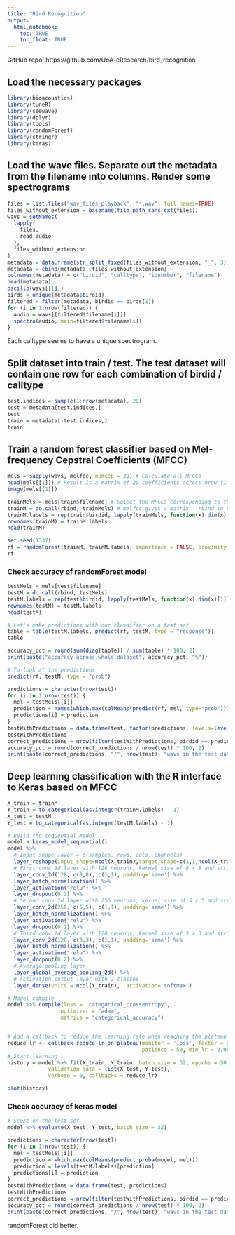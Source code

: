 ```yaml
---
title: "Bird Recognition"
output:
  html_notebook:
    toc: TRUE
    toc_float: TRUE
---
```


GitHub repo: https://github.com/UoA-eResearch/bird_recognition

## Load the necessary packages

```r
library(bioacoustics)
library(tuneR)
library(seewave)
library(dplyr)
library(tools)
library(randomForest)
library(stringr)
library(keras)
```

## Load the wave files. Separate out the metadata from the filename into columns. Render some spectrograms

```r
files = list.files("wav_files_playback", "*.wav", full.names=TRUE)
files_without_extension = basename(file_path_sans_ext(files))
wavs = setNames(
  lapply(
    files,
    read_audio
  ),
  files_without_extension
)
metadata = data.frame(str_split_fixed(files_without_extension, "_", 3))
metadata = cbind(metadata, files_without_extension)
colnames(metadata) = c("birdid", "calltype", "idnumber", "filename")
head(metadata)
oscillo(wavs[[1]])
birds = unique(metadata$birdid)
filtered = filter(metadata, birdid == birds[1])
for (i in 1:nrow(filtered)) {
  audio = wavs[[filtered$filename[i]]]
  spectro(audio, main=filtered$filename[i])
}
```

Each calltype seems to have a unique spectrogram.

## Split dataset into train / test. The test dataset will contain one row for each combination of birdid / calltype

```r
test.indices = sample(1:nrow(metadata), 20)
test = metadata[test.indices,]
test
train = metadata[-test.indices,]
train
```

## Train a random forest classifier based on Mel-frequency Cepstral Coefficients (MFCC)

```r
mels = sapply(wavs, melfcc, numcep = 20) # Calculate all MFCCs
head(mels[[1]]) # Result is a matrix of 20 coefficients across nrow time frames
image(mels[[1]])

trainMels = mels[train$filename] # Select the MFCCs corresponding to the training dataset
trainM = do.call(rbind, trainMels) # melfcc gives a matrix - rbind to cast from 3D to 2D across the whole training dataset
trainM.labels = rep(train$birdid, lapply(trainMels, function(x) dim(x)[1])) # Create birdid labels for each MFCC
rownames(trainM) = trainM.labels
head(trainM)

set.seed(1337)
rf = randomForest(trainM, trainM.labels, importance = FALSE, proximity = FALSE, replace = TRUE, ntree = 4000, mtry = 4)
rf
```
### Check accuracy of randomForest model

```r
testMels = mels[test$filename]
testM = do.call(rbind, testMels)
testM.labels = rep(test$birdid, lapply(testMels, function(x) dim(x)[1]))
rownames(testM) = testM.labels
head(testM)

# Let's make predictions with our classifier on a test set
table = table(testM.labels, predict(rf, testM, type = "response"))
table

accuracy_pct = round(sum(diag(table)) / sum(table) * 100, 2)
print(paste("accuracy across whole dataset", accuracy_pct, "%"))

# To look at the predictions 
predict(rf, testM, type = "prob")

predictions = character(nrow(test))
for (i in 1:nrow(test)) {
  mel = testMels[[i]]
  prediction = names(which.max(colMeans(predict(rf, mel, type="prob"))))
  predictions[i] = prediction
}
testWithPredictions = data.frame(test, factor(predictions, levels=levels(test$birdid)))
testWithPredictions
correct_predictions = nrow(filter(testWithPredictions, birdid == predictions))
accuracy_pct = round(correct_predictions / nrow(test) * 100, 2)
print(paste(correct_predictions, "/", nrow(test), "wavs in the test dataset correctly identifed. Accuracy: ", accuracy_pct, "%"))
```


## Deep learning classification with the R interface to Keras based on MFCC

```r
X_train = trainM
Y_train = to_categorical(as.integer(trainM.labels) - 1)
X_test = testM
Y_test = to_categorical(as.integer(testM.labels) - 1)

# Build the sequential model
model = keras_model_sequential()
model %>%
  # Input shape layer = c(samples, rows, cols, channels)
  layer_reshape(input_shape=ncol(X_train),target_shape=c(1,1,ncol(X_train))) %>% 
  # First conv 2d layer with 128 neurons, kernel size of 8 x 8 and stride of 1 x 1
  layer_conv_2d(128, c(8,8), c(1,1), padding='same') %>%
  layer_batch_normalization() %>%
  layer_activation("relu") %>%
  layer_dropout(0.2) %>%
  # Second conv 2d layer with 256 neurons, kernel size of 5 x 5 and stride of 1 x 1
  layer_conv_2d(256, c(5,5), c(1,1), padding='same') %>%
  layer_batch_normalization() %>%
  layer_activation("relu") %>%
  layer_dropout(0.2) %>%
  # Third conv 2d layer with 128 neurons, kernel size of 3 x 3 and stride of 1 x 1
  layer_conv_2d(128, c(3,3), c(1,1), padding='same') %>%
  layer_batch_normalization() %>%
  layer_activation("relu") %>%
  layer_dropout(0.2) %>%
  # Average pooling layer
  layer_global_average_pooling_2d() %>%
  # Activation output layer with 2 classes
  layer_dense(units = ncol(Y_train),  activation='softmax')

# Model compile
model %>% compile(loss = 'categorical_crossentropy',
                 optimizer = "adam",
                 metrics = "categorical_accuracy")


# Add a callback to reduce the learning rate when reaching the plateau
reduce_lr <- callback_reduce_lr_on_plateau(monitor = 'loss', factor = 0.5,
                                           patience = 50, min_lr = 0.0001)
# Start learning
history = model %>% fit(X_train, Y_train, batch_size = 32, epochs = 50,
             validation_data = list(X_test, Y_test),
             verbose = 0, callbacks = reduce_lr)
```

```r
plot(history)
```

### Check accuracy of keras model

```r
# Score on the test set
model %>% evaluate(X_test, Y_test, batch_size = 32)

predictions = character(nrow(test))
for (i in 1:nrow(test)) {
  mel = testMels[[i]]
  prediction = which.max(colMeans(predict_proba(model, mel)))
  prediction = levels(testM.labels)[prediction]
  predictions[i] = prediction
}
testWithPredictions = data.frame(test, predictions)
testWithPredictions
correct_predictions = nrow(filter(testWithPredictions, birdid == predictions))
accuracy_pct = round(correct_predictions / nrow(test) * 100, 2)
print(paste(correct_predictions, "/", nrow(test), "wavs in the test dataset correctly identifed. Accuracy: ", accuracy_pct, "%"))
```

randomForest did better.
